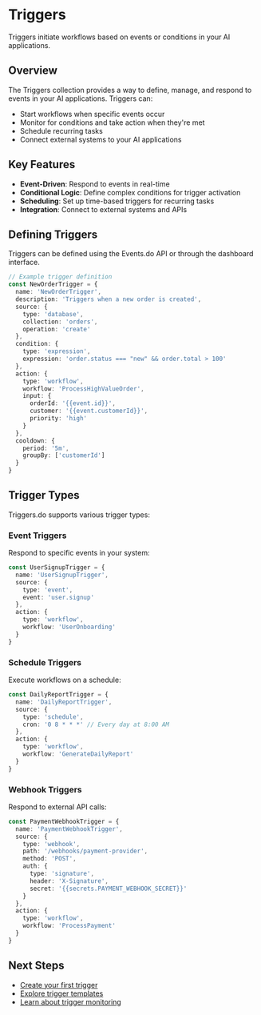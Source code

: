 # Triggers

Triggers initiate workflows based on events or conditions in your AI applications.

## Overview

The Triggers collection provides a way to define, manage, and respond to events in your AI applications. Triggers can:

- Start workflows when specific events occur
- Monitor for conditions and take action when they're met
- Schedule recurring tasks
- Connect external systems to your AI applications

## Key Features

- **Event-Driven**: Respond to events in real-time
- **Conditional Logic**: Define complex conditions for trigger activation
- **Scheduling**: Set up time-based triggers for recurring tasks
- **Integration**: Connect to external systems and APIs

## Defining Triggers

Triggers can be defined using the Events.do API or through the dashboard interface.

```typescript
// Example trigger definition
const NewOrderTrigger = {
  name: 'NewOrderTrigger',
  description: 'Triggers when a new order is created',
  source: {
    type: 'database',
    collection: 'orders',
    operation: 'create'
  },
  condition: {
    type: 'expression',
    expression: 'order.status === "new" && order.total > 100'
  },
  action: {
    type: 'workflow',
    workflow: 'ProcessHighValueOrder',
    input: {
      orderId: '{{event.id}}',
      customer: '{{event.customerId}}',
      priority: 'high'
    }
  },
  cooldown: {
    period: '5m',
    groupBy: ['customerId']
  }
}
```

## Trigger Types

Triggers.do supports various trigger types:

### Event Triggers

Respond to specific events in your system:

```typescript
const UserSignupTrigger = {
  name: 'UserSignupTrigger',
  source: {
    type: 'event',
    event: 'user.signup'
  },
  action: {
    type: 'workflow',
    workflow: 'UserOnboarding'
  }
}
```

### Schedule Triggers

Execute workflows on a schedule:

```typescript
const DailyReportTrigger = {
  name: 'DailyReportTrigger',
  source: {
    type: 'schedule',
    cron: '0 8 * * *' // Every day at 8:00 AM
  },
  action: {
    type: 'workflow',
    workflow: 'GenerateDailyReport'
  }
}
```

### Webhook Triggers

Respond to external API calls:

```typescript
const PaymentWebhookTrigger = {
  name: 'PaymentWebhookTrigger',
  source: {
    type: 'webhook',
    path: '/webhooks/payment-provider',
    method: 'POST',
    auth: {
      type: 'signature',
      header: 'X-Signature',
      secret: '{{secrets.PAYMENT_WEBHOOK_SECRET}}'
    }
  },
  action: {
    type: 'workflow',
    workflow: 'ProcessPayment'
  }
}
```

## Next Steps

- [Create your first trigger](/events/triggers/create)
- [Explore trigger templates](/events/triggers/templates)
- [Learn about trigger monitoring](/events/triggers/monitoring)